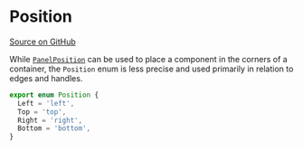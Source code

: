 # Position

[Source on GitHub](https://github.com/wbkd/react-flow/blob/f919cb152dd5a92ec3b4d7e4568ffe099bc2af39/packages/system/src/types/utils.ts#L1)

While [`PanelPosition`](./panel-position) can be used to place a component in the corners of a container, the `Position` enum is less precise and used primarily in relation to edges and handles.

```ts
export enum Position {
  Left = 'left',
  Top = 'top',
  Right = 'right',
  Bottom = 'bottom',
}
```

